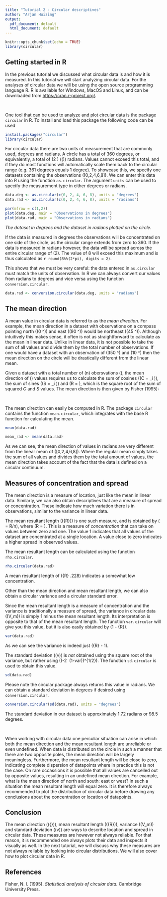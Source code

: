 ```yaml
---
title: "Tutorial 2 - Circular descriptives"
author: "Arjan Huizing"
output:
  pdf_document: default
  html_document: default
---
```

```r
knitr::opts_chunk$set(echo = TRUE)
library(circular)
```

## Getting started in R

In the previous tutorial we discussed what circular data is and how it is measured. In this tutorial we will start analyzing circular data. For the analyses of circular data we will be using the open source programming language R. R is available for Windows, MacOS and Linux, and can be downloaded from <https://cran.r-project.org/>. 

&nbsp;

One tool that can be used to analyze and plot circular data is the package `circular` in R. To install and load this package the following code can be used
```r
install.packages("circular")
library(circular)
```

For circular data there are two units of measurement that are commonly used, degrees and radians. A circle has a total of 360 degrees, or equivalently, a total of \(2 \pi\) (\(\approx 6.28\)) radians. Values cannot exceed this total, and if they do most functions will automatically scale them back to the circular range (e.g. 361 degrees equals 1 degree). To showcase this, we specify one datasets containing the observations \([0,2,4,6,8]\). We can enter this data into R using the function `as.circular`. The argument `units` can be used to specify the measurement type in either degrees or radians.
```r
data.deg <- as.circular(c(0, 2, 4, 6, 8), units = "degrees")
data.rad <- as.circular(c(0, 2, 4, 6, 8), units = "radians")
```

```r
par(mfrow = c(1,2))
plot(data.deg, main = "Observations in degrees")
plot(data.rad, main = "Observations in radians")
```

*The dataset in degrees and the dataset in radians plotted on the circle.*

If the data is measured in degrees the observations will be concentrated on one side of the circle, as the circular range extends from zero to 360. If the data is measured in radians however, the data will be spread across the entire circular range of \(2\pi\). The value of 8 will exceed this maximum and is thus calculated as `r round(8%%(2*pi), digits = 2)`.

This shows that we must be very careful: the data entered in `as.circular` must match the units of observation. In R we can always convert our values from radians to degrees and vice versa using the function `conversion.circular`. 

```r
data.rad <- conversion.circular(data.deg, units = "radians")
```


## The mean direction

A mean value in circular data is referred to as the *mean direction*. For example, the mean direction in a dataset with observations on a compass pointing north (\(0 ^\circ\)) and east (\(90 ^\circ\)) would be northeast (\(45 ^\circ\)). Although intuitively this makes sense, it often is not as straightforward to calculate as the mean in linear data. Unlike in linear data, it is not possible to take the sum of all values and divide them by the total number of observations. If one would have a dataset with an observation of \(350 ^\circ\) and \(10 ^\circ\) then the mean direction on the circle will be drastically different from the linear mean.

Given a dataset with a total number of \(n\) obersvations \(\theta\), the mean direction of \(\theta\) values requires us to calculate the sum of cosines (\(C = \sum \text{cos} \theta_i \)), the sum of sines (\(S = \sum \text{sin} \theta_i \)) and \(R = \sqrt{C^2 + S^2} \), which is the square root of the sum of squared $C$ and $S$ values. The mean direction is then given by Fisher (1995):

\begin{align}
  \overline{\theta}  &= 
    \begin{cases}
      tan^{-1} (S/C)                   &  S > 0, C > 0\\ 
      tan^{-1} (S/C) + \pi             &  C < 0\\ 
      tan^{-1} (S/C) + 2\pi            &  S < 0, C > 0\\ 
    \end{cases}
\end{align}
\

The mean direction can easily be computed in R. The package `circular` contains the function `mean.circular`, which integrates with the base R function for calculating the mean.

```r
mean(data.rad)
```

```r
mean_rad <- mean(data.rad)
```

As we can see, the mean direction of values in radians are very different from the linear mean of \([0,2,4,6,8]\). Where the regular mean simply takes the sum of all values and divides them by the total amount of values, the mean direction takes account of the fact that the data is defined on a circular continuum. 

## Measures of concentration and spread

The mean direction is a measure of location, just like the mean in linear data. Similarly, we can also obtain descriptives that are a measure of spread or concentration. These indicate how much variation there is in observations, similar to the variance in linear data.

The mean resultant length (\(\bar{R}\)) is one such measure, and is obtained by \(\overline{R} = R/n\), where \(R = \sqrt{C^2 + S^2} \).
This is a measure of *concentration* that can take on values between zero and one. The value 1 indicates that all values of the dataset are concentrated at a single location. A value close to zero indicates a higher spread in observed values. 

The mean resultant length can be calculated using the function `rho.circular`. 

```r
rho.circular(data.rad)
```

A mean resultant length of \(\bar{R} \approx .228\) indicates a somewhat low concentration.

Other than the mean direction and mean resultant length, we can also obtain a circular variance and a circular standard error. 

Since the mean resultant length is a measure of concentration and the variance is traditionally a measure of spread, the variance in circular data (\(V_m\)) is simply 1 minus the mean resultant length. Its interpretation is opposite to that of the mean resultant length. The function `var.circular` will give you this value, but it is also easily obtained by \(1 - \bar{R}\). 

```r
var(data.rad)
```


As we can see the variance is indeed just \(\bar{R} - 1\).

The standard deviation (\(v\)) is *not* obtained using the square root of the variance, but rather using \((-2 \log\ (1-var))^{1/2}\). The function `sd.circular` is used to obtain this value.

```r
sd(data.rad)
```

Please note the circular package always returns this value in radians. We can obtain a standard deviation in degrees if desired using `conversion.circular`.

```r
conversion.circular(sd(data.rad), units = "degrees")
```

The standard deviation in our dataset is approximately 1.72 radians or 98.5 degrees.

&nbsp;

When working with circular data one perculiar situation can arise in which both the mean direction and the mean resultant length are unreliable or even undefined. When data is distributed on the circle in such a manner that there are two opposite poles, the mean direction will be largely meaningless. Furthermore, the mean resultant length will be close to zero, indicating complete dispersion of datapoints where in practice this is not the case. On rare occassions it is possible that all values are cancelled out by opposite values, resulting in an undefined mean direction. For example, what is the mean direction of north and south: east or west? In such a situation the mean resultant length will equal zero. It is therefore always recommended to plot the distribution of circular data before drawing any conclusions about the concentration or location of datapoints. 

## Conclusion

The mean direction (\(\bar{\theta}\)), mean resultant length (\(\bar{R}\)), variance (\(V_m\)) and standard deviation (\(v\)) are ways to describe location and spread in circular data. These measures are however not always reliable. For that reason, it is recommended one always plots their data and inspects it visually as well. In the next tutorial, we will discuss why these measures are not always reliable by looking into circular distributions. We will also cover how to plot circular data in R.

## References
Fisher, N. I. (1995). *Statistical analysis of circular data.* Cambridge University Press.